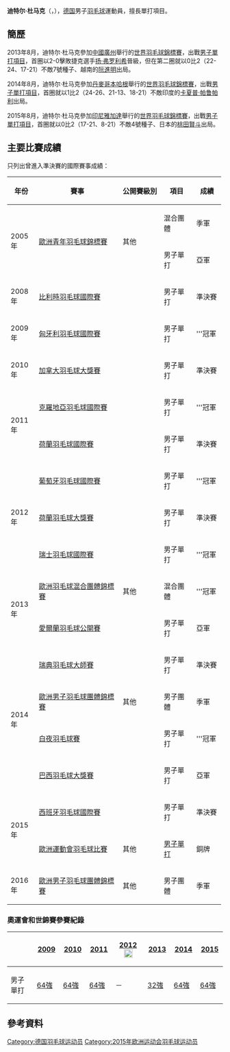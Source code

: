 {{noteTA|G1=Badminton}}
{{Infobox 羽球選手
| playername              = 迪特尔·杜马克<br/>{{lang|de|Dieter Domke}}
| image                   = 
| size                    = 
| caption                 = 
| birth_name              = 
| date_of_birth           = {{birth_date_and_age|1987|2|9}}<ref name="15Baku">{{cite web|title=Athletes - Germany GER - Dieter Domke|url=http://www.baku2015.com/athletes/athlete=domke-dieter-1013073/index.html?intcmp=athletes-hub|publisher=Baku 2015 European Games official website|access-date=2015-06-18|archive-url=https://web.archive.org/web/20150618120041/http://www.baku2015.com/athletes/athlete=domke-dieter-1013073/index.html?intcmp=athletes-hub|archive-date=2015-06-18|dead-url=yes}}{{en}}</ref>
| place_of_birth          = [[File:Flag_of_the_Kazakh_Soviet_Socialist_Republic.svg|23px]] [[哈萨克苏维埃社会主义共和国|哈萨克]][[庫斯塔奈|庫斯塔奈]]<ref name="Profile">[http://www.badminton.de/Dieter-Domke.1598.0.html Dieter Domke] {{webarchive|url=https://web.archive.org/web/20120310205045/http://www.badminton.de/Dieter-Domke.1598.0.html |date=2012-03-10 }} Deutscher Badminton-Verband {{de}}</ref>
| height                  = {{height|m=1.97}}<ref name="15Baku"/>
| weight                  = {{weight|kg=90}}<ref name="15Baku"/>
| event                   = 男子單打
| country                 = {{GER}}
| years_started           = 
| handedness              = 
| coach                   = 
| highest_ranking         = 第38位（男單）
| date_of_highest_ranking = 2014年10月23日 <ref name="ranking">[http://bwfcontent.tournamentsoftware.com/ranking/player.aspx?id=9193&player=108596 Ranking of Dieter DOMKE (51886)]{{en}}</ref>
| current_ranking         = 第65位（男單）
| date_of_current_ranking = 2015年6月11日<ref>[http://bwfcontent.tournamentsoftware.com/ranking/category.aspx?id=9193&category=472 BWF World Ranking - BWF世界排名榜 (6/11/2015) - Men's singles]{{en}}</ref>
| played                  = 174勝–111負（男單）<br/>7勝–7負（男雙）
| titles                  = 
| bwf_profile             = C0191871-4A43-4B8D-BCA9-330300CDBC06
| bwf_id                  = 51886
| updated                 = 2015年6月18日
}}
{{MedalTableTop}}
{{MedalSport | 男子[[羽毛球|羽毛球]]}}
{{MedalCountry | {{GER}}}}
{{MedalCompetition | [[歐洲運動會|歐洲運動會]]}}
{{MedalBronze| [[2015年歐洲運動會|2015年 巴庫]] | [[2015年歐洲運動會羽毛球男子單打比賽|男子單打]] }}
{{MedalCompetition | [[歐洲羽毛球混合團體錦標賽|歐洲羽毛球混合團體錦標賽]]}}
{{MedalGold  | [[2013年歐洲羽毛球混合團體錦標賽|2013年 莫斯科]] | 混合團體 }}
{{MedalCompetition | [[歐洲男女子羽毛球團體錦標賽|歐洲男女子羽毛球團體錦標賽]]}}
{{MedalBronze| [[2014年歐洲男子羽毛球團體錦標賽|2014年 巴塞爾]] | 男子團體 }}
{{MedalBronze| [[2016年歐洲男子羽毛球團體錦標賽|2016年 喀山]] | 男子團體 }}
{{MedalCompetition | [[歐洲青年羽毛球錦標賽|歐洲青年羽毛球錦標賽]]}}
{{MedalSilver| [[2005年歐洲青年羽毛球錦標賽|2005年 斯海爾托亨博斯]] | 男子單打 }}
{{MedalBronze| [[2005年歐洲青年羽毛球錦標賽|2005年 斯海爾托亨博斯]] | 混合團體 }}
{{MedalBottom}}
'''迪特尔·杜马克'''（{{lang-de|'''Dieter Domke'''}}，{{bd|1987年|2月9日}}），[[德国|德国]]男子[[羽毛球|羽毛球]]運動員，擅長單打項目。

==簡歷==
2013年8月，迪特尔·杜马克參加[[中國|中國]][[廣州|廣州]]舉行的[[2013年世界羽毛球錦標賽|世界羽毛球錦標賽]]，出戰[[2013年世界羽毛球錦標賽男子單打項目|男子單打項目]]，首圈以2-0擊敗捷克選手[[扬·弗罗利希|扬·弗罗利希]]晉級，但在第二圈就以0比2（22-24、17-21）不敵7號種子、越南的[[阮進明|阮進明]]出局。

2014年8月，迪特尔·杜马克參加[[丹麥|丹麥]][[哥本哈根|哥本哈根]]舉行的[[2014年世界羽毛球錦標賽|世界羽毛球錦標賽]]，出戰[[2014年世界羽毛球錦標賽男子單打項目|男子單打項目]]，首圈就以1比2（24-26、21-13、18-21）不敵印度的[[卡夏普·帕鲁帕利|卡夏普·帕鲁帕利]]出局。

2015年8月，迪特尔·杜马克參加[[印尼|印尼]][[雅加達|雅加達]]舉行的[[2015年世界羽毛球錦標賽|世界羽毛球錦標賽]]，出戰[[2015年世界羽毛球錦標賽男子單打項目|男子單打項目]]，首圈就以0比2（17-21、8-21）不敵4號種子、日本的[[桃田賢斗|桃田賢斗]]出局。

==主要比賽成績==
只列出曾進入準決賽的國際賽事成績：
{| class=wikitable style="text-align:center; font-size:small;" 
!width="50"|年份
!width="180"|賽事
!width="80"|公開賽級別
!width="60"|項目
!width="50"|成績
|-
!rowspan="2"|2005年
|rowspan="2"|[[2005年歐洲青年羽毛球錦標賽|歐洲青年羽毛球錦標賽]]
|rowspan="2"|其他
|混合團體
|bgcolor="#b8860b"|季軍
|-
|男子單打
|bgcolor="silver"|亞軍
|-
!rowspan="1"|2008年
|[[2008年比利時羽毛球國際賽|比利時羽毛球國際賽]]
|{{BWFIC}}
|男子單打
|bgcolor="#b8860b"|準決賽
|-
!rowspan="1"|2009年
|[[2009年匈牙利羽毛球國際賽|匈牙利羽毛球國際賽]]
|{{BWFIS}}
|男子單打
|bgcolor="gold"|'''冠軍
|-
!rowspan="1"|2010年
|[[2010年加拿大羽毛球大獎賽|加拿大羽毛球大獎賽]]
|{{BWFGP}}
|男子單打
|bgcolor="#b8860b"|準決賽
|-
!rowspan="2"|2011年
|[[2011年克羅地亞羽毛球國際賽|克羅地亞羽毛球國際賽]]
|{{BWFIS}}
|男子單打
|bgcolor="gold"|'''冠軍
|-
|[[2011年荷蘭羽毛球國際賽|荷蘭羽毛球國際賽]]
|{{BWFIC}}
|男子單打
|bgcolor="#b8860b"|準決賽
|-
!rowspan="3"|2012年
|[[2012年葡萄牙羽毛球國際賽|葡萄牙羽毛球國際賽]]
|{{BWFIS}}
|男子單打
|bgcolor="gold"|'''冠軍
|-
|[[2012年荷蘭羽毛球大獎賽|荷蘭羽毛球大獎賽]]
|{{BWFGP}}
|男子單打
|bgcolor="#b8860b"|準決賽
|-
|[[2012年瑞士羽毛球國際賽|瑞士羽毛球國際賽]]
|{{BWFIC}}
|男子單打
|bgcolor="gold"|'''冠軍
|-
!rowspan="2"|2013年
|[[2013年歐洲羽毛球混合團體錦標賽|歐洲羽毛球混合團體錦標賽]]
|其他
|混合團體
|bgcolor="gold"|'''冠軍
|-
|[[2013年愛爾蘭羽毛球公開賽|愛爾蘭羽毛球公開賽]]
|{{BWFIC}}
|男子單打
|bgcolor="silver"|亞軍
|-
!rowspan="4"|2014年
|[[2014年瑞典羽毛球大師賽|瑞典羽毛球大師賽]]
|{{BWFIC}}
|男子單打
|bgcolor="#b8860b"|準決賽
|-
|[[2014年歐洲男子羽毛球團體錦標賽|歐洲男子羽毛球團體錦標賽]]
|其他
|男子團體
|bgcolor="#b8860b"|季軍
|-
|[[2014年白夜羽毛球賽|白夜羽毛球賽]]
|{{BWFIC}}
|男子單打
|bgcolor="gold"|'''冠軍
|-
|[[2014年巴西羽毛球大獎賽|巴西羽毛球大獎賽]]
|{{BWFGP}}
|男子單打
|bgcolor="silver"|亞軍
|-
!rowspan="2"|2015年
|[[2015年西班牙羽毛球國際賽|西班牙羽毛球國際賽]]
|{{BWFIC}}
|男子單打
|bgcolor="#b8860b"|準決賽
|-
|[[2015年歐洲運動會羽毛球比賽|歐洲運動會羽毛球比賽]]
|其他
|[[2015年歐洲運動會羽毛球男子單打比賽|男子單打]]
|bgcolor="#b8860b"|銅牌
|-
!rowspan="1"|2016年
|[[2016年歐洲男子羽毛球團體錦標賽|歐洲男子羽毛球團體錦標賽]]
|其他
|男子團體
|bgcolor="#b8860b"|季軍
|}
{{BWF賽事級別索引}}

===奧運會和世錦賽參賽紀錄===
{| class=wikitable style="text-align:center; font-size:small;" 
!
!width="50"|[[2009年世界羽毛球錦標賽|2009]]
!width="50"|[[2010年世界羽毛球錦標賽|2010]]
!width="50"|[[2011年世界羽毛球錦標賽|2011]]
!width="80"|[[2012年夏季奧林匹克運動會羽毛球比賽|2012]] [[File:Olympic_rings_without_rims.svg|20px]]
!width="50"|[[2013年世界羽毛球錦標賽|2013]]
!width="50"|[[2014年世界羽毛球錦標賽|2014]]
!width="50"|[[2015年世界羽毛球錦標賽|2015]]
|-
!width="80"|男子單打
|[[2009年世界羽毛球錦標賽男子單打項目|64強]]
|[[2010年世界羽毛球錦標賽男子單打項目|64強]]
|[[2011年世界羽毛球錦標賽男子單打項目|64強]]
|－
|[[2013年世界羽毛球錦標賽男子單打項目|32強]]
|[[2014年世界羽毛球錦標賽男子單打項目|64強]]
|[[2015年世界羽毛球錦標賽男子單打項目|64強]]
|}

==參考資料==
{{Reflist}}

{{DEFAULTSORT:Domke, Dieter}}
[[Category:德国羽毛球运动员|Category:德国羽毛球运动员]]
[[Category:2015年欧洲运动会羽毛球运动员|Category:2015年欧洲运动会羽毛球运动员]]